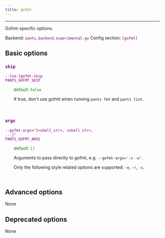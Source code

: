 ```yaml
---
title: gofmt
---
```


---

Gofmt-specific options.

Backend: <span style="color: purple"><code>pants.backend.experimental.go</code></span>
Config section: <span style="color: purple"><code>[gofmt]</code></span>

## Basic options

<div style="color: purple">

### `skip`

  <code>--[no-]gofmt-skip</code><br>
  <code>PANTS_GOFMT_SKIP</code><br>
</div>
<div style="padding-left: 2em;">
<span style="color: green">default: <code>False</code></span>

<br>

If true, don't use gofmt when running `pants fmt` and `pants lint`.

</div>
<br>

<div style="color: purple">

### `args`

  <code>--gofmt-args=&quot;[&lt;shell_str&gt;, &lt;shell_str&gt;, ...]&quot;</code><br>
  <code>PANTS_GOFMT_ARGS</code><br>
</div>
<div style="padding-left: 2em;">
<span style="color: green">default: <code>[]</code></span>

<br>

Arguments to pass directly to gofmt, e.g. `--gofmt-args='-s -e'`.

Only the following style related options are supported: `-e`, `-r`, `-s`.

</div>
<br>

## Advanced options

None

## Deprecated options

None
